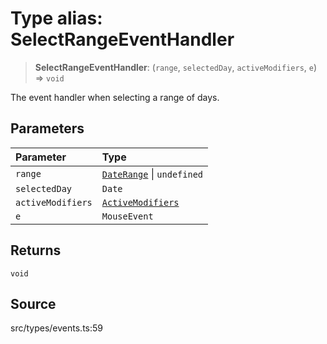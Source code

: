# Type alias: SelectRangeEventHandler

> **SelectRangeEventHandler**: (`range`, `selectedDay`, `activeModifiers`, `e`) => `void`

The event handler when selecting a range of days.

## Parameters

| Parameter | Type |
| :------ | :------ |
| `range` | [`DateRange`](/api/latest/type-aliases/DateRange.mdx) \| `undefined` |
| `selectedDay` | `Date` |
| `activeModifiers` | [`ActiveModifiers`](/api/latest/type-aliases/ActiveModifiers.mdx) |
| `e` | `MouseEvent` |

## Returns

`void`

## Source

src/types/events.ts:59
